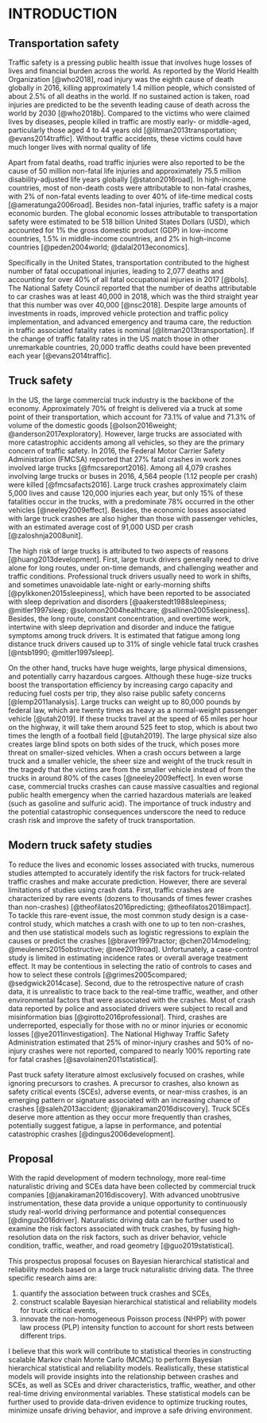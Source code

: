 INTRODUCTION
============

Transportation safety
---------------------
Traffic safety is a pressing public health issue that involves huge losses of lives and financial burden across the world. As reported by the World Health Organization [@who2018], road injury was the eighth cause of death globally in 2016, killing approximately 1.4 million people, which consisted of about 2.5% of all deaths in the world. If no sustained action is taken, road injuries are predicted to be the seventh leading cause of death across the world by 2030 [@who2018b]. Compared to the victims who were claimed lives by diseases, people killed in traffic are mostly early- or middle-aged, particularly those aged 4 to 44 years old [@litman2013transportation; @evans2014traffic]. Without traffic accidents, these victims could have much longer lives with normal quality of life

Apart from fatal deaths, road traffic injuries were also reported to be the cause of 50 million non-fatal life injuries and approximately 75.5 million disability-adjusted life years globally [@staton2016road]. In high-income countries, most of non-death costs were attributable to non-fatal crashes, with 2% of non-fatal events leading to over 40% of life-time medical costs [@ameratunga2006road]. Besides non-fatal injuries, traffic safety is a major economic burden. 
The global economic losses attributable to transportation safety were estimated to be 518 billion United States Dollars (USD), which accounted for 1% the gross domestic product (GDP) in low-income countries, 1.5% in middle-income countries, and 2% in high-income countries [@peden2004world; @dalal2013economics]. 

Specifically in the United States, transportation contributed to the highest number of fatal occupational injuries, leading to 2,077 deaths and accounting for over 40% of all fatal occupational injuries in 2017 [@bols]. The National Safety Council reported that the number of deaths attributable to car crashes was at least 40,000 in 2018, which was the third straight year that this number was over 40,000 [@nsc2018]. Despite large amounts of investments in roads, improved vehicle protection and traffic policy implementation, and advanced emergency and trauma care, the reduction in traffic associated fatality rates is nominal [@litman2013transportation]. If the change of traffic fatality rates in the US match those in other unremarkable countries, 20,000 traffic deaths could have been prevented each year [@evans2014traffic].

<!--
The impact of road injuries is even more impactful in developing countries than in developed countries [@goonewardene2010road]. Although low- and middle-income countries own only 48% of all the registered vehicles in the world, 90% of road traffic fatalities and injuries were estimated to occur in these countries, which continue to be escalating due to rapid urbanization and motorization [@dalal2013economics; @staton2016road]. Ten developing countries, including Brazil, Cambodia, China, Egypt, India, Kenya, Mexico, Russia, Turkey, and Vietnam, account for almost half of all the road traffic in the world [@hyder2012addressing]. For example, China has around 100,000 traffic-related fatalities each year [@zhang2010road], accounting for around 80% of all accidental deaths, with 87% of them caused by motor vehicles in 2015 [@jiang2017transport]. In comparison, 148,707 lives were claimed by road collisions in India in 2015, with the road fatality rate similar to the global average level of 17.4 deaths per 100,000 people [@india2015].
-->

Truck safety
------------
In the US, the large commercial truck industry is the backbone of the economy. Approximately 70% of freight is delivered via a truck at some point of their transportation, which account for 73.1% of value and 71.3% of volume of the domestic goods [@olson2016weight; @anderson2017exploratory]. 
However, large trucks are associated with more catastrophic accidents among all vehicles, so they are the primary concern of traffic safety. In 2016, the Federal Motor Carrier Safety Administration (FMCSA) reported that 27% fatal crashes in work zones involved large trucks [@fmcsareport2016]. Among all 4,079 crashes involving large trucks or buses in 2016, 4,564 people (1.12 people per crash) were killed [@fmcsafacts2016]. Large truck crashes approximately claim 5,000 lives and cause 120,000 injuries each year, but only 15% of these fatalities occur in the trucks, with a predominate 78% occurred in the other vehicles [@neeley2009effect]. Besides, the economic losses associated with large truck crashes are also higher than those with passenger vehicles, with an estimated average cost of 91,000 USD per crash [@zaloshnja2008unit]. 

The high risk of large trucks is attributed to two aspects of reasons [@huang2013development]. First, large truck drivers generally need to drive alone for long routes, under on-time demands, and challenging weather and traffic conditions. Professional truck drivers usually need to work in shifts, and sometimes unavoidable late-night or early-morning shifts [@pylkkonen2015sleepiness], which have been reported to be associated with sleep deprivation and disorders [@aakerstedt1988sleepiness; @mitler1997sleep; @solomon2004healthcare; @sallinen2005sleepiness]. Besides, the long route, constant concentration, and overtime work, intertwine with sleep deprivation and disorder and induce the fatigue symptoms among truck drivers. It is estimated that fatigue among long distance truck drivers caused up to 31% of single vehicle fatal truck crashes [@ntsb1990; @mitler1997sleep]. 

On the other hand, trucks have huge weights, large physical dimensions, and potentially carry hazardous cargoes. Although these huge-size trucks boost the transportation efficiency by increasing cargo capacity and reducing fuel costs per trip, they also raise public safety concerns [@lemp2011analysis]. Large trucks can weight up to 80,000 pounds by federal law, which are twenty times as heavy as a normal-weight passenger vehicle [@utah2019]. If these trucks travel at the speed of 65 miles per hour on the highway, it will take them around 525 feet to stop, which is about two times the length of a football field [@utah2019]. The large physical size also creates large blind spots on both sides of the truck, which poses more threat on smaller-sized vehicles. When a crash occurs between a large truck and a smaller vehicle, the sheer size and weight of the truck result in the tragedy that the victims are from the smaller vehicle instead of from the trucks in around 80% of the cases [@neeley2009effect]. In even worse case, commercial trucks crashes can cause massive casualties and regional public health emergency when the carried hazardous materials are leaked (such as gasoline and sulfuric acid). The importance of truck industry and the potential catastrophic consequences underscore the need to reduce crash risk and improve the safety of truck transportation.


Modern truck safety studies
---------------------------
To reduce the lives and economic losses associated with trucks, numerous studies attempted to accurately identify the risk factors for truck-related traffic crashes and make accurate prediction. However, there are several limitations of studies using crash data. First, traffic crashes are characterized by rare events (dozens to thousands of times fewer crashes than non-crashes) [@theofilatos2016predicting; @theofilatos2018impact]. To tackle this rare-event issue, the most common study design is a case-control study, which matches a crash with one to up to ten non-crashes, and then use statistical models such as logistic regressions to explain the causes or predict the crashes [@braver1997tractor; @chen2014modeling; @meuleners2015obstructive; @nee2019road]. Unfortunately, a case-control study is limited in estimating incidence rates or overall average treatment effect. It may be contentious in selecting the ratio of controls to cases and how to select these controls [@grimes2005compared; @sedgwick2014case]. Second, due to the retrospective nature of crash data, it is unrealistic to trace back to the real-time traffic, weather, and other environmental factors that were associated with the crashes. Most of crash data reported by police and associated drivers were subject to recall and misinformation bias [@girotto2016professional]. Third, crashes are underreported, especially for those with no or minor injuries or economic losses [@ye2011investigation]. The National Highway Traffic Safety Administration estimated that 25% of minor-injury crashes and 50% of no-injury crashes were not reported, compared to nearly 100% reporting rate for fatal crashes [@savolainen2011statistical].

Past truck safety literature almost exclusively focused on crashes, while ignoring precursors to crashes. A precursor to crashes, also known as safety critical events (SCEs), adverse events, or near-miss crashes, is an emerging pattern or signature associated with an increasing chance of crashes [@saleh2013accident; @janakiraman2016discovery]. Truck SCEs deserve more attention as they occur more frequently than crashes, potentially suggest fatigue, a lapse in performance, and potential catastrophic crashes [@dingus2006development]. 

Proposal
--------
With the rapid development of modern technology, more real-time naturalistic driving and SCEs data have been collected by commercial truck companies [@janakiraman2016discovery]. With advanced unobtrusive instrumentation, these data provide a unique opportunity to continuously study real-world driving performance and potential consequences [@dingus2016driver]. Naturalistic driving data can be further used to examine the risk factors associated with truck crashes, by fusing high-resolution data on the risk factors, such as driver behavior, vehicle condition, traffic, weather, and road geometry [@guo2019statistical].

This prospectus proposal focuses on Bayesian hierarchical statistical and reliability models based on a large truck naturalistic driving data. The three specific research aims are:

1) quantify the association between truck crashes and SCEs,
2) construct scalable Bayesian hierarchical statistical and reliability models for truck critical events,
3) innovate the non-homogeneous Poisson process (NHPP) with power law process (PLP) intensity function to account for short rests between different trips.

I believe that this work will contribute to statistical theories in constructing scalable Markov chain Monte Carlo (MCMC) to perform Bayesian hierarchical statistical and reliability models. Realistically, these statistical models will provide insights into the relationship between crashes and SCEs, as well as SCEs and driver characteristics, traffic, weather, and other real-time driving environmental variables. These statistical models can be further used to provide data-driven evidence to optimize trucking routes, minimize unsafe driving behavior, and improve a safe driving environment.